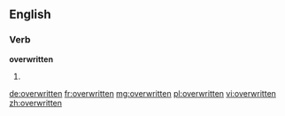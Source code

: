 ==English==

===Verb===
'''overwritten'''

# {{past participle of|[[overwrite]]}}

[[de:overwritten]]
[[fr:overwritten]]
[[mg:overwritten]]
[[pl:overwritten]]
[[vi:overwritten]]
[[zh:overwritten]]